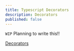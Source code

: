 ```yaml
---
title: Typescript Decorators
description: Decorators
published: false
---
```


`WIP` Planning to write this!!

[Decorators](https://www.typescriptlang.org/docs/handbook/decorators.html)
